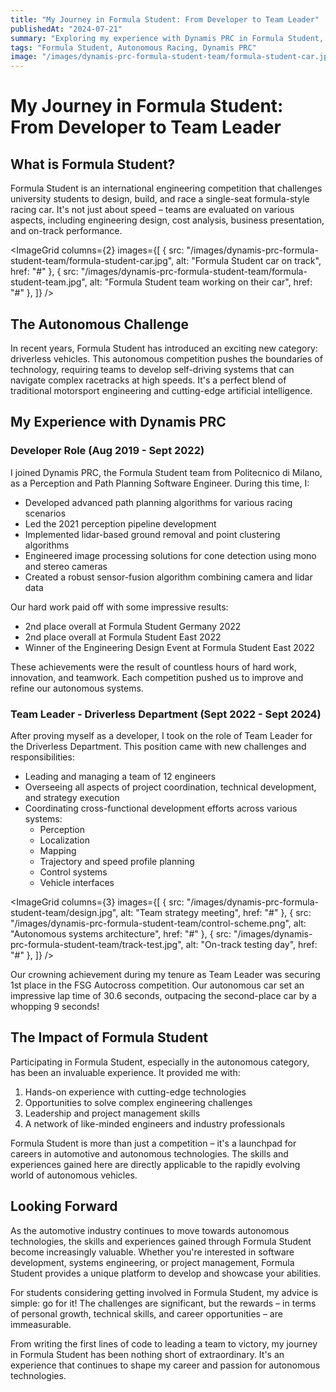 ```yaml
---
title: "My Journey in Formula Student: From Developer to Team Leader"
publishedAt: "2024-07-21"
summary: "Exploring my experience with Dynamis PRC in Formula Student, including the exciting world of autonomous racing."
tags: "Formula Student, Autonomous Racing, Dynamis PRC"
image: "/images/dynamis-prc-formula-student-team/formula-student-car.jpg"
---
```


# My Journey in Formula Student: From Developer to Team Leader

## What is Formula Student?

Formula Student is an international engineering competition that challenges university students to design, build, and race a single-seat formula-style racing car. It's not just about speed – teams are evaluated on various aspects, including engineering design, cost analysis, business presentation, and on-track performance.

<ImageGrid
  columns={2}
  images={[
    { src: "/images/dynamis-prc-formula-student-team/formula-student-car.jpg", alt: "Formula Student car on track", href: "#" },
    { src: "/images/dynamis-prc-formula-student-team/formula-student-team.jpg", alt: "Formula Student team working on their car", href: "#" },
  ]}
/>

## The Autonomous Challenge

In recent years, Formula Student has introduced an exciting new category: driverless vehicles. This autonomous competition pushes the boundaries of technology, requiring teams to develop self-driving systems that can navigate complex racetracks at high speeds. It's a perfect blend of traditional motorsport engineering and cutting-edge artificial intelligence.

## My Experience with Dynamis PRC

### Developer Role (Aug 2019 - Sept 2022)

I joined Dynamis PRC, the Formula Student team from Politecnico di Milano, as a Perception and Path Planning Software Engineer. During this time, I:

- Developed advanced path planning algorithms for various racing scenarios
- Led the 2021 perception pipeline development
- Implemented lidar-based ground removal and point clustering algorithms
- Engineered image processing solutions for cone detection using mono and stereo cameras
- Created a robust sensor-fusion algorithm combining camera and lidar data

Our hard work paid off with some impressive results:

- 2nd place overall at Formula Student Germany 2022
- 2nd place overall at Formula Student East 2022
- Winner of the Engineering Design Event at Formula Student East 2022

<Callout emoji="🏆">
  These achievements were the result of countless hours of hard work, innovation, and teamwork. Each competition pushed us to improve and refine our autonomous systems.
</Callout>

### Team Leader - Driverless Department (Sept 2022 - Sept 2024)

After proving myself as a developer, I took on the role of Team Leader for the Driverless Department. This position came with new challenges and responsibilities:

- Leading and managing a team of 12 engineers
- Overseeing all aspects of project coordination, technical development, and strategy execution
- Coordinating cross-functional development efforts across various systems:
  - Perception
  - Localization
  - Mapping
  - Trajectory and speed profile planning
  - Control systems
  - Vehicle interfaces

<ImageGrid
  columns={3}
  images={[
    { src: "/images/dynamis-prc-formula-student-team/design.jpg", alt: "Team strategy meeting", href: "#" },
    { src: "/images/dynamis-prc-formula-student-team/control-scheme.png", alt: "Autonomous systems architecture", href: "#" },
    { src: "/images/dynamis-prc-formula-student-team/track-test.jpg", alt: "On-track testing day", href: "#" },
  ]}
/>

Our crowning achievement during my tenure as Team Leader was securing 1st place in the FSG Autocross competition. Our autonomous car set an impressive lap time of 30.6 seconds, outpacing the second-place car by a whopping 9 seconds!

## The Impact of Formula Student

Participating in Formula Student, especially in the autonomous category, has been an invaluable experience. It provided me with:

1. Hands-on experience with cutting-edge technologies
2. Opportunities to solve complex engineering challenges
3. Leadership and project management skills
4. A network of like-minded engineers and industry professionals

<Callout emoji="💡">
  Formula Student is more than just a competition – it's a launchpad for careers in automotive and autonomous technologies. The skills and experiences gained here are directly applicable to the rapidly evolving world of autonomous vehicles.
</Callout>

## Looking Forward

As the automotive industry continues to move towards autonomous technologies, the skills and experiences gained through Formula Student become increasingly valuable. Whether you're interested in software development, systems engineering, or project management, Formula Student provides a unique platform to develop and showcase your abilities.

For students considering getting involved in Formula Student, my advice is simple: go for it! The challenges are significant, but the rewards – in terms of personal growth, technical skills, and career opportunities – are immeasurable.

<Caption>
  From writing the first lines of code to leading a team to victory, my journey in Formula Student has been nothing short of extraordinary. It's an experience that continues to shape my career and passion for autonomous technologies.
</Caption>
